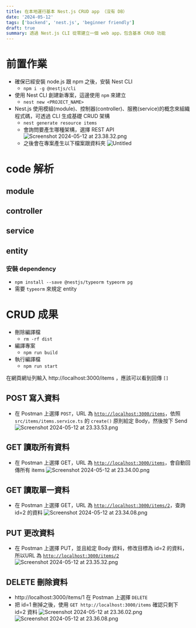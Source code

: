 ```yaml
---
title: 在本地運行基本 Nest.js CRUD app （沒有 DB）
date: '2024-05-12'
tags: ['backend', 'nest.js', 'beginner friendly']
draft: true
summary: 透過 Nest.js CLI 從零建立一個 web app，包含基本 CRUD 功能
---
```


# 前置作業

- 確保已經安裝 node.js 跟 npm 之後，安裝 Nest CLI
  - `npm i -g @nestjs/cli`
- 使用 Nest CLI 創建新專案，這邊使用 `npm` 來建立
  - `nest new <PROJECT_NAME>`
- Nest.js 使用模組(module)、控制器(controller)、服務(service)的概念來組織程式碼，可透過 CLI 生成基礎 CRUD 架構
  - `nest generate resource items`
  - 會詢問要產生哪種架構，選擇 REST API
    ![Screenshot 2024-05-12 at 23.38.32.png](https://prod-files-secure.s3.us-west-2.amazonaws.com/f9f2d30a-5666-40ca-a2c3-6a4c6eee4ad0/6a3e0c66-41dc-4dc5-8674-ca10ad4a42c8/Screenshot_2024-05-12_at_23.38.32.png)
  - 之後會在專案產生以下檔案跟資料夾
    ![Untitled](https://prod-files-secure.s3.us-west-2.amazonaws.com/f9f2d30a-5666-40ca-a2c3-6a4c6eee4ad0/e716744c-84fb-4f04-9f54-80e6e632c234/Untitled.png)

# code 解析

## module

## controller

## service

## entity

### 安裝 dependency

- `npm install --save @nestjs/typeorm typeorm pg`
- 需要 `typeorm` 來規定 entity

# CRUD 成果

- 刪除編譯檔
  - `rm -rf dist`
- 編譯專案
  - `npm run build`
- 執行編譯檔
  - `npm run start`

在網頁網址列輸入 http://localhost:3000/items ，應該可以看到回傳 `[]`

## POST 寫入資料

- 在 Postman 上選擇 `POST`，URL 為 [`http://localhost:3000/items`](http://localhost:3000/items/2)，依照 `src/items/items.service.ts` 的 `create()` 原則給定 Body，然後按下 Send
  ![Screenshot 2024-05-12 at 23.33.53.png](https://prod-files-secure.s3.us-west-2.amazonaws.com/f9f2d30a-5666-40ca-a2c3-6a4c6eee4ad0/38424c23-58e1-46f7-b6a2-dd0eb69bff09/Screenshot_2024-05-12_at_23.33.53.png)

## GET 讀取所有資料

- 在 Postman 上選擇 GET，URL 為 [`http://localhost:3000/items`](http://localhost:3000/items/2)，會自動回傳所有 items
  ![Screenshot 2024-05-12 at 23.34.00.png](https://prod-files-secure.s3.us-west-2.amazonaws.com/f9f2d30a-5666-40ca-a2c3-6a4c6eee4ad0/b81352fd-f715-4d3c-8674-6fa999e77f95/Screenshot_2024-05-12_at_23.34.00.png)

## GET 讀取單一資料

- 在 Postman 上選擇 GET，URL 為 [`http://localhost:3000/items/2`](http://localhost:3000/items/2)，查詢 id=2 的資料
  ![Screenshot 2024-05-12 at 23.34.08.png](https://prod-files-secure.s3.us-west-2.amazonaws.com/f9f2d30a-5666-40ca-a2c3-6a4c6eee4ad0/4ecc2616-5728-4f73-84fb-66953dfcff88/Screenshot_2024-05-12_at_23.34.08.png)

## PUT 更改資料

- 在 Postman 上選擇 PUT，並且給定 Body 資料，修改目標為 id=2 的資料，所以URL 為 [`http://localhost:3000/items/2`](http://localhost:3000/items/2)
  ![Screenshot 2024-05-12 at 23.35.32.png](https://prod-files-secure.s3.us-west-2.amazonaws.com/f9f2d30a-5666-40ca-a2c3-6a4c6eee4ad0/d22aaf3a-bc75-4ee1-b113-babb4f2fa1c8/Screenshot_2024-05-12_at_23.35.32.png)

## DELETE 刪除資料

- http://localhost:3000/items/1 在 Postman 上選擇 `DELETE`
- 把 id=1 刪掉之後，使用 `GET http://localhost:3000/items` 確認只剩下 id=2 資料
  ![Screenshot 2024-05-12 at 23.36.02.png](https://prod-files-secure.s3.us-west-2.amazonaws.com/f9f2d30a-5666-40ca-a2c3-6a4c6eee4ad0/4f6a3a1a-93f2-43ca-af0b-582ac77e63f1/Screenshot_2024-05-12_at_23.36.02.png)
  ![Screenshot 2024-05-12 at 23.36.08.png](https://prod-files-secure.s3.us-west-2.amazonaws.com/f9f2d30a-5666-40ca-a2c3-6a4c6eee4ad0/9991814d-3f96-4049-81dd-6f8ad5d0225a/Screenshot_2024-05-12_at_23.36.08.png)
